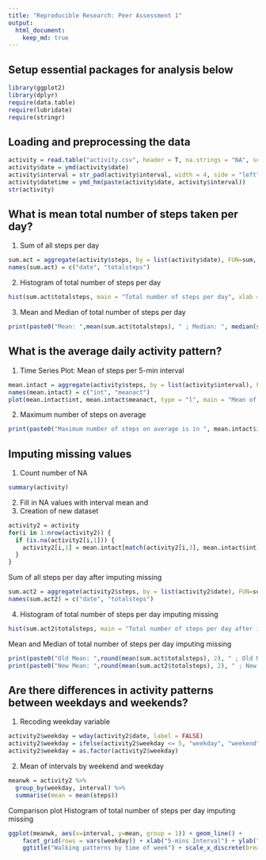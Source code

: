 ```yaml
---
title: "Reproducible Research: Peer Assessment 1"
output: 
  html_document:
    keep_md: true
---
```


## Setup essential packages for analysis below
```r
library(ggplot2)
library(dplyr)
require(data.table)
require(lubridate)
require(stringr)
```

## Loading and preprocessing the data
```R
activity = read.table("activity.csv", header = T, na.strings = "NA", sep = ",")
activity$date = ymd(activity$date)
activity$interval = str_pad(activity$interval, width = 4, side = "left", pad = "0")
activity$datetime = ymd_hm(paste(activity$date, activity$interval))
str(activity)
```

## What is mean total number of steps taken per day?
1. Sum of all steps per day
```R
sum.act = aggregate(activity$steps, by = list(activity$date), FUN=sum, na.rm = T)
names(sum.act) = c("date", "totalsteps")
```
2. Histogram of total number of steps per day
```R
hist(sum.act$totalsteps, main = "Total number of steps per day", xlab = "Number of steps per day")
```

3. Mean and Median of total number of steps per day
```R
print(paste0("Mean: ",mean(sum.act$totalsteps), " ; Median: ", median(sum.act$totalsteps)))
```
## What is the average daily activity pattern?
1. Time Series Plot: Mean of steps per 5-min interval
```R
mean.intact = aggregate(activity$steps, by = list(activity$interval), FUN=mean, na.rm = T)
names(mean.intact) = c("int", "meanact")
plot(mean.intact$int, mean.intact$meanact, type = "l", main = "Mean of steps per 5-min interval", xlab = "5-min interval", ylab = "Mean steps")
```
2. Maximum number of steps on average
```R
print(paste0("Maximum number of steps on average is in ", mean.intact$int[which.max(mean.intact$meanact)], " hrs."))
```

## Imputing missing values
1. Count number of NA
```R
summary(activity)
```

2. Fill in NA values with interval mean and
3. Creation of new dataset
```R
activity2 = activity
for(i in 1:nrow(activity2)) {
  if (is.na(activity2[i,1])) {
    activity2[i,1] = mean.intact[match(activity2[i,3], mean.intact$int),2]
  }
}
```
Sum of all steps per day after imputing missing
```R
sum.act2 = aggregate(activity2$steps, by = list(activity2$date), FUN=sum, na.rm = T)
names(sum.act2) = c("date", "totalsteps")
```
4. Histogram of total number of steps per day imputing missing
```R
hist(sum.act2$totalsteps, main = "Total number of steps per day after imputing missing", xlab = "Number of steps per day")
```

Mean and Median of total number of steps per day imputing missing
```R
print(paste0("Old Mean: ",round(mean(sum.act$totalsteps), 2), " ; Old Median: ", median(sum.act$totalsteps)))
print(paste0("New Mean: ",round(mean(sum.act2$totalsteps), 2), " ; New Median: ", round(median(sum.act2$totalsteps))))
```
## Are there differences in activity patterns between weekdays and weekends?

1. Recoding weekday variable
```R
activity2$weekday = wday(activity2$date, label = FALSE)
activity2$weekday = ifelse(activity2$weekday <= 5, "weekday", "weekend")
activity2$weekday = as.factor(activity2$weekday)
```
2. Mean of intervals by weekend and weekday
```R
meanwk = activity2 %>%
  group_by(weekday, interval) %>%
  summarise(mean = mean(steps))
```
Comparison plot
Histogram of total number of steps per day imputing missing
```R
ggplot(meanwk, aes(x=interval, y=mean, group = 1)) + geom_line() +
    facet_grid(rows = vars(weekday)) + xlab("5-mins Interval") + ylab("Mean Steps") +
    ggtitle("Walking patterns by time of week") + scale_x_discrete(breaks  = c("0000", "0600", "1200","1800","2400"))
```
